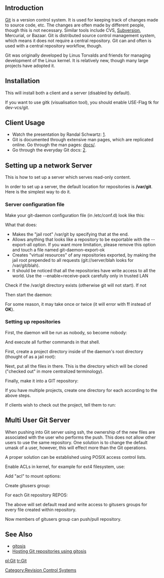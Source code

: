 == Introduction ==

[http://git-scm.com/ Git] is a version control system. It is used for keeping track of changes made to source code, etc.
The changes are often made by different people, though this is not necessary.
Similar tools include CVS, [[Subversion]], Mercurial, or Bazaar.
Git is distributed source control management system, which means it does not require a central repository.
Git can and often is used with a central repository workflow, though.

Git was originally developed by Linus Torvalds and friends for managing development of the Linux kernel.
It is relatively new, though many large projects have adopted it.

== Installation ==

{{Root|emerge --ask --verbose dev-vcs/git}}

This will install both a client and a server (disabled by default).

If you want to use gitk (visualisation tool), you should enable USE-Flag tk for dev-vcs/git.


== Client Usage ==

* Watch the presentation by Randal Schwartz: [http://video.google.com/videoplay?docid=-3999952944619245780].
* Git is documented through extensive man pages, which are replicated online. Go through the man pages: [http://www.kernel.org/pub/software/scm/git/ docs/].
* Go through the everyday Git docs: [http://www.kernel.org/pub/software/scm/git/docs/everyday.html].


== Setting up a network Server ==

This is how to set up a server which serves read-only content.

In order to set up a server, the default location for repositories is '''/var/git'''.
Here is the simplest way to do it.

=== Server configuration file ===

Make your git-daemon configuration file (in /etc/conf.d) look like this:

{{File|/etc/conf.d/git-daemon|<pre>
<nowiki># conf.d file for git-daemon
#
# Please check man 1 git-daemon for more information about the options
# git-daemon accepts. You MUST edit this to include your repositories you wish
# to serve.
#
# Some of the meaningful options are:
#   --syslog      --- Enables syslog logging
#   --verbose     --- Enables verbose logging
#   --export-all  --- Exports all repositories
#   --port=XXXX   --- Starts in port XXXX instead of 9418
#
GITDAEMON_OPTS="--syslog --enable=receive-pack --export-all --base-path=/var/git /var/git"

# To run an anonymous git safely, the following user should be able to only
# read your Git repositories. It should not able able to write to anywhere on
# your system, esp. not the repositories.
GIT_USER="nobody"
GIT_GROUP="nobody"
</nowiki></pre>
}}

What that does:
* Makes the "jail root" /var/git by specifying that at the end.
* Allows anything that looks like a repository to be exportable with the --export-all option. If you want more limitation, please remove this option and touch a file named git-daemon-export-ok
* Creates "virtual resources" of any repositories exported, by making the jail root prepended to all requests (git://server/blah looks for /var/git/blah).
* It should be noticed that all the repositories have write access to all the world. Use the --enable=receive-pack carefully only in trusted LAN

Check if the /var/git directory exists (otherwise git will not start). If not

{{Root|mkdir /var/git
chown nobody.nobody /var/git}}

Then start the daemon:

{{Root|/etc/init.d/git-daemon start}}

For some reason, it may take once or twice (it will error with '''!!''' instead of '''OK''').

=== Setting up repositories ===

First, the daemon will be run as nobody, so become nobody:

{{Root|sudo -u nobody -s}}

And execute all further commands in that shell.

First, create a project directory inside of the daemon's root directory (thought of as a jail root):

{{Command|<nowiki>cd /var/git
mkdir myproject</nowiki>}}

Next, put all the files in there. This is the directory which will be cloned ("checked out" in more centralized terminology).

Finally, make it into a GIT repository: {{Command|git init}}

If you have multiple projects, create one directory for each according to the above steps.

If clients wish to check out the project, tell them to run:

{{Command|git clone git://your-server.com/path/to/myproject localdir}}

== Multi User Git Server ==

When pushing into Git server using ssh, the ownership of the new files are associated with the user who performs the push.
This does not allow other users to use the same repository. One solution is to change the default umask of a user, however,
this will effect more than the Git operations.

A proper solution can be established using POSIX access control lists.

Enable ACLs in kernel, for example for ext4 filesystem, use:
{{Kernel||<pre>
    File systems  --->
      <*> The Extended 4 (ext4) filesystem
      [*]   Ext4 extended attributes
      [*]     Ext4 POSIX Access Control Lists
</pre>}}

Add "acl" to mount options:
{{File|/etc/fstab|<pre>
/dev/sda3               /               ext4            noatime,acl 0 1
</pre>}}

Create gitusers group:
{{Root|groupadd gitusers}}

For each Git repository REPOS:
{{Root|setfacl -R -d -m g:gitusers:rwX "${REPOS}"}}

The above will set default read and write access to gitusers groups for every file created within repository.

Now members of gitusers group can push/pull repository.

== See Also ==
* [[gitosis]]
* [http://scie.nti.st/2007/11/14/hosting-git-repositories-the-easy-and-secure-way Hosting Git repositories using gitosis]

[[Category:Revision Control Systems]]

[[pl:Git]]
[[tr:Git]]